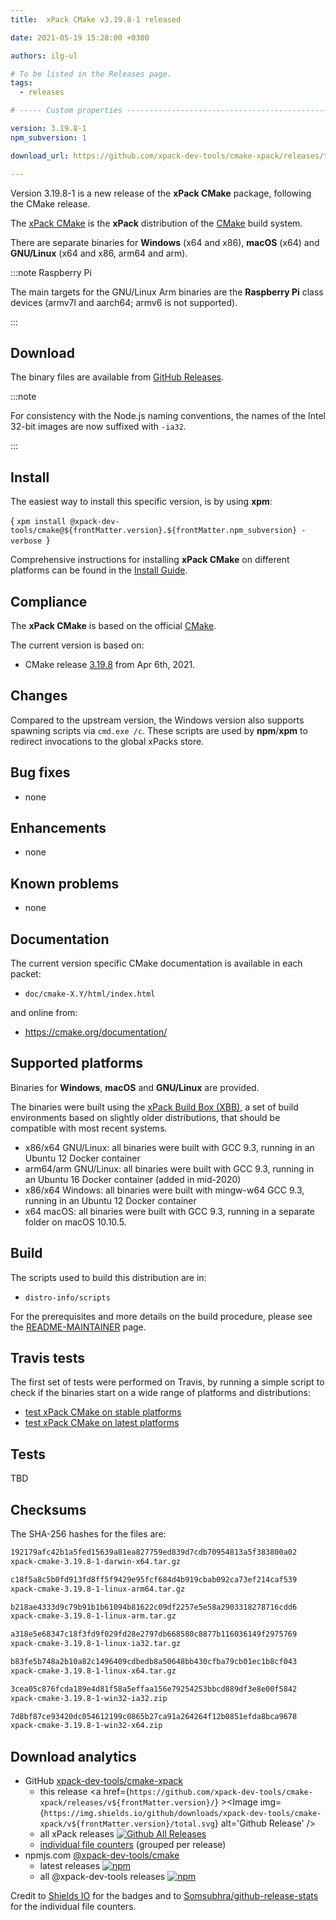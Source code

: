 ```yaml
---
title:  xPack CMake v3.19.8-1 released

date: 2021-05-19 15:28:00 +0300

authors: ilg-ul

# To be listed in the Releases page.
tags:
  - releases

# ----- Custom properties -----------------------------------------------------

version: 3.19.8-1
npm_subversion: 1

download_url: https://github.com/xpack-dev-tools/cmake-xpack/releases/tag/v3.19.8-1/

---
```


Version 3.19.8-1 is a new release of the **xPack CMake** package, following the CMake release.

<!-- truncate -->


The [xPack CMake](https://xpack-dev-tools.github.io/cmake-xpack)
is the **xPack** distribution of the
[CMake](https://cmake.org) build system.

There are separate binaries for **Windows** (x64 and x86),
**macOS** (x64) and **GNU/Linux** (x64 and x86, arm64 and arm).

:::note Raspberry Pi

The main targets for the GNU/Linux Arm
binaries are the **Raspberry Pi** class devices (armv7l and aarch64;
armv6 is not supported).

:::

## Download

The binary files are available from <a href={frontMatter.download_url}>GitHub Releases</a>.

:::note

For consistency with the Node.js naming conventions, the names of the Intel 32-bit images are now suffixed with `-ia32`.

:::

## Install

The easiest way to install this specific version, is by using **xpm**:

<CodeBlock language="console"> {
`xpm install @xpack-dev-tools/cmake@${frontMatter.version}.${frontMatter.npm_subversion} -verbose
`} </CodeBlock>

Comprehensive instructions for installing **xPack CMake** on different platforms
can be found in the [Install Guide](/docs/install/).

## Compliance

The **xPack CMake** is based on the official
[CMake](https://cmake.org).

The current version is based on:

- CMake release
[3.19.8](https://github.com/Kitware/CMake/releases/tag/v3.19.8/)
from Apr 6th, 2021.

## Changes

Compared to the upstream version, the Windows version also supports
spawning scripts via `cmd.exe /c`. These scripts are used by **npm**/**xpm**
to redirect invocations to the global xPacks store.

## Bug fixes

- none

## Enhancements

- none

## Known problems

- none

## Documentation

The current version specific CMake documentation is available in each packet:

- `doc/cmake-X.Y/html/index.html`

and online from:

- https://cmake.org/documentation/

## Supported platforms

Binaries for **Windows**, **macOS** and **GNU/Linux** are provided.

The binaries were built using the
[xPack Build Box (XBB)](https://github.com/xpack/xpack-build-box), a set
of build environments based on slightly older distributions, that should be
compatible with most recent systems.

- x86/x64 GNU/Linux: all binaries were built with GCC 9.3, running in an
  Ubuntu 12 Docker container
- arm64/arm GNU/Linux: all binaries were built with GCC 9.3, running in an
  Ubuntu 16 Docker container (added in mid-2020)
- x86/x64 Windows: all binaries were built with mingw-w64 GCC 9.3, running in an
  Ubuntu 12 Docker container
- x64 macOS: all binaries were built with GCC 9.3, running in a separate
  folder on macOS 10.10.5.

## Build

The scripts used to build this distribution are in:

- `distro-info/scripts`

For the prerequisites and more details on the build procedure, please see the
[README-MAINTAINER](https://github.com/xpack-dev-tools/cmake-xpack/blob/xpack/README-MAINTAINER.md) page.

## Travis tests

The first set of tests were performed on Travis, by running
a simple script to check if the binaries start on a wide range of
platforms and distributions:

- [test xPack CMake on stable platforms](https://travis-ci.com/github/xpack-dev-tools/cmake-xpack/builds/226305413)
- [test xPack CMake on latest platforms](https://travis-ci.com/github/xpack-dev-tools/cmake-xpack/builds/226305446)

## Tests

TBD

## Checksums

The SHA-256 hashes for the files are:

```txt
192179afc42b1a5fed15639a81ea827759ed839d7cdb70954813a5f383800a02
xpack-cmake-3.19.8-1-darwin-x64.tar.gz

c18f5a8c5b0fd913fd8ff5f9429e95fcf684d4b919cbab092ca73ef214caf539
xpack-cmake-3.19.8-1-linux-arm64.tar.gz

b218ae4333d9c79b91b1b61094b81622c09df2257e5e58a2903318278716cdd6
xpack-cmake-3.19.8-1-linux-arm.tar.gz

a318e5e68347c18f3fd9f029fd28e2797db668580c8877b116036149f2975769
xpack-cmake-3.19.8-1-linux-ia32.tar.gz

b83fe5b748a2b10a82c1496409cdbedb8a50648bb430cfba79cb01ec1b8cf043
xpack-cmake-3.19.8-1-linux-x64.tar.gz

3cea05c876fcda189e4d81f58a5effaa156e79254253bbcd889df3e8e00f5842
xpack-cmake-3.19.8-1-win32-ia32.zip

7d8bf87ce93420dc054612199c0865b27ca91a264264f12b0851efda8bca9678
xpack-cmake-3.19.8-1-win32-x64.zip
```

## Download analytics

- GitHub [xpack-dev-tools/cmake-xpack](https://github.com/xpack-dev-tools/cmake-xpack/)
  - this release <a href={`https://github.com/xpack-dev-tools/cmake-xpack/releases/v${frontMatter.version}/`} ><Image img={`https://img.shields.io/github/downloads/xpack-dev-tools/cmake-xpack/v${frontMatter.version}/total.svg`} alt='Github Release' /></a>
  - all xPack releases [![Github All Releases](https://img.shields.io/github/downloads/xpack-dev-tools/cmake-xpack/total.svg)](https://github.com/xpack-dev-tools/cmake-xpack/releases/)
  - [individual file counters](https://somsubhra.github.io/github-release-stats/?username=xpack-dev-tools&repository=cmake-xpack) (grouped per release)
- npmjs.com [@xpack-dev-tools/cmake](https://www.npmjs.com/package/@xpack-dev-tools/cmake)
  - latest releases [![npm](https://img.shields.io/npm/dw/@xpack-dev-tools/cmake.svg)](https://www.npmjs.com/package/@xpack-dev-tools/cmake/)
  - all @xpack-dev-tools releases [![npm](https://img.shields.io/npm/dt/@xpack-dev-tools/cmake.svg)](https://www.npmjs.com/package/@xpack-dev-tools/cmake/)

Credit to [Shields IO](https://shields.io) for the badges and to
[Somsubhra/github-release-stats](https://github.com/Somsubhra/github-release-stats)
for the individual file counters.
